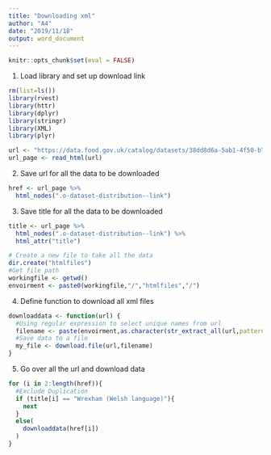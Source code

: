 ---
title: "Downloading xml"
author: "A4"
date: "2019/11/18"
output: word_document
---

```{r setup, include=FALSE}
knitr::opts_chunk$set(eval = FALSE)
```

1. Load library and set up download link

```{r cars}
rm(list=ls())
library(rvest)
library(httr)
library(dplyr)
library(stringr)
library(XML)
library(plyr)
```


```{r}

url <- "https://data.food.gov.uk/catalog/datasets/38dd8d6a-5ab1-4f50-b753-ab33288e3200"
url_page <- read_html(url)

```

2. Save url for all the data to be downloaded

```{r}
href <- url_page %>%
  html_nodes(".o-dataset-distribution--link")
```

3. Save title for all the data to be downloaded

```{r}
title <- url_page %>%
  html_nodes(".o-dataset-distribution--link") %>%
  html_attr("title")
```


```{r }
# Create a new file to take all the data
dir.create("htmlfiles")
#Get file path
workingfile <- getwd()
envoirment <- paste0(workingfile,"/","htmlfiles","/")
```

4. Define function to download all xml files
```{r define_funcation}
downloaddata <- function(url) {
  #Using regular expression to select unique names from url
  filename <- paste(envoirment,as.character(str_extract_all(url,pattern = "FHRS\\d{3}")),".xml",sep = "")
  #Save data to a file
  my_file <- download.file(url,filename)
}
```

5. Go over all the url and download data
```{r}
for (i in 2:length(href)){
  #Exclude Duplication
  if (title[i] == "Wrexham (Welsh language)"){
    next
  }
  else(
    downloaddata(href[i])
  )
}

```






